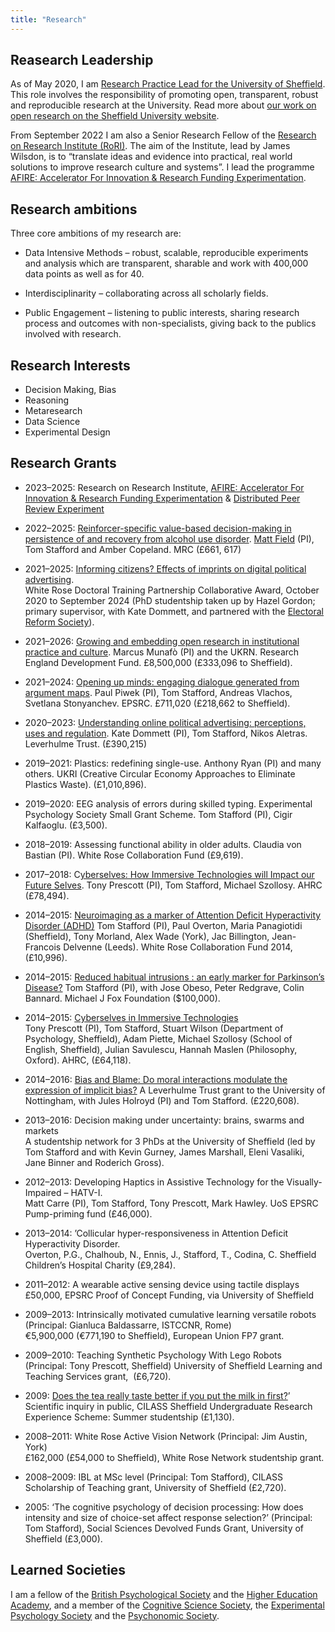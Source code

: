 ```yaml
---
title: "Research"
---
```


## Reasearch Leadership

As of May 2020, I am [Research Practice Lead for the University of Sheffield](https://sites.google.com/sheffield.ac.uk/orwg/research-practice). This role involves the responsibility of promoting open, transparent, robust and reproducible research at the University. Read more about [our work on open research on the Sheffield University website](https://www.sheffield.ac.uk/openresearch).

From September 2022 I am also a Senior Research Fellow of the [Research on Research Institute (RoRI)](https://researchonresearch.org/). The aim of the Institute, lead by James Wilsdon, is to “translate ideas and evidence into practical, real world solutions to improve research culture and systems”. I lead the programme [AFIRE: Accelerator For Innovation & Research Funding Experimentation](https://researchonresearch.org/project/a-f-i-r-e/). 


## Research ambitions

Three core ambitions of my research are:

* Data Intensive Methods – robust, scalable, reproducible experiments and analysis which are transparent, sharable and work with 400,000 data points as well as for 40.

* Interdisciplinarity – collaborating across all scholarly fields.

 * Public Engagement – listening to public interests, sharing research process and outcomes with non-specialists, giving back to the publics involved with research.


## Research Interests

- Decision Making, Bias
- Reasoning
- Metaresearch
- Data Science
- Experimental Design

## Research Grants

-   2023--2025: Research on Research Institute, [AFIRE: Accelerator For Innovation & Research Funding Experimentation](https://researchonresearch.org/project/a-f-i-r-e/) & [Distributed Peer Review Experiment](https://researchonresearch.org/volkswagen-distributed-peer-review/)

-   2022--2025: [Reinforcer-specific value-based decision-making in persistence of and recovery from alcohol use disorder](https://gtr.ukri.org/projects?ref=MR%2FW028476%2F1). [Matt Field](https://www.sheffield.ac.uk/psychology/people/academic/matt-field) (PI), Tom Stafford and Amber Copeland. MRC (£661, 617)

-   2021--2025: [Informing citizens? Effects of imprints on digital political advertising](https://tomstafford.sites.sheffield.ac.uk/news/phd-opportunity-informing-citizens).\
    White Rose Doctoral Training Partnership Collaborative Award, October 2020 to September 2024 (PhD studentship taken up by Hazel Gordon; primary supervisor, with Kate Dommett, and partnered with the [Electoral Reform Society](https://www.electoral-reform.org.uk/)).

-   2021--2026: [Growing and embedding open research in institutional practice and culture](https://www.sheffield.ac.uk/news/university-sheffield-spearhead-open-research-drive). Marcus Munafò (PI) and the UKRN. Research England Development Fund. £8,500,000 (£333,096 to Sheffield).

-   2021--2024: [Opening up minds: engaging dialogue generated from argument maps](https://tomstafford.sites.sheffield.ac.uk/news/engaging-dialogue-generated-from-argument-maps). Paul Piwek (PI), Tom Stafford, Andreas Vlachos, Svetlana Stonyanchev. EPSRC. £711,020 (£218,662 to Sheffield).

-   2020--2023: [Understanding online political advertising: perceptions, uses and regulation](https://tomstafford.sites.sheffield.ac.uk/news/understanding-online-political-advertising). Kate Dommett (PI), Tom Stafford, Nikos Aletras. Leverhulme Trust. (£390,215)

-   2019--2021: Plastics: redefining single-use. Anthony Ryan (PI) and many others. UKRI (Creative Circular Economy Approaches to Eliminate Plastics Waste). (£1,010,896).

-   2019--2020: EEG analysis of errors during skilled typing. Experimental Psychology Society Small Grant Scheme. Tom Stafford (PI), Cigir Kalfaoglu. (£3,500).

-   2018--2019: Assessing functional ability in older adults. Claudia von Bastian (PI). White Rose Collaboration Fund (£9,619).

-   2017--2018: C[yberselves: How Immersive Technologies will Impact our Future Selves](https://gtr.ukri.org/projects?ref=AH%2FR004811%2F1). Tony Prescott (PI), Tom Stafford, Michael Szollosy. AHRC (£78,494).

-   2014--2015: [Neuroimaging as a marker of Attention Deficit Hyperactivity Disorder (ADHD)](https://tomstafford.sites.sheffield.ac.uk/news/neuroimaging-as-a-marker-of-attention-deficit-hyperactivity-disorder-adhd)  Tom Stafford (PI), Paul Overton, Maria Panagiotidi (Sheffield), Tony Morland, Alex Wade (York), Jac Billington, Jean-Francois Delvenne (Leeds). White Rose Collaboration Fund 2014, (£10,996).

-   2014--2015:  [Reduced habitual intrusions : an early marker for Parkinson's Disease?](https://tomstafford.sites.sheffield.ac.uk/news/new-grant-reduced-habitual-intrusions-an-early-marker-for-parkinsons)  Tom Stafford (PI), with Jose Obeso, Peter Redgrave, Colin Bannard. Michael J Fox Foundation ($100,000).

-   2014--2015: [Cyberselves in Immersive Technologies\
    ](http://www.scentro.ac.uk/node/26)Tony Prescott (PI), Tom Stafford, Stuart Wilson (Department of Psychology, Sheffield), Adam Piette, Michael Szollosy (School of English, Sheffield), Julian Savulescu, Hannah Maslen (Philosophy, Oxford). AHRC, (£64,118).

-   2014--2016: [Bias and Blame: Do moral interactions modulate the expression of implicit bias?](https://tomstafford.sites.sheffield.ac.uk/news/new-project-bias-and-blame)  A Leverhulme Trust grant to the University of Nottingham, with Jules Holroyd (PI) and Tom Stafford. (£220,608).

-   2013--2016: Decision making under uncertainty: brains, swarms and markets\
    A studentship network for 3 PhDs at the University of Sheffield (led by Tom Stafford and with Kevin Gurney, James Marshall, Eleni Vasaliki, Jane Binner and Roderich Gross).

-   2012--2013:  Developing Haptics in Assistive Technology for the Visually-Impaired -- HATV-I.\
    Matt Carre (PI), Tom Stafford, Tony Prescott, Mark Hawley. UoS EPSRC Pump-priming fund (£46,000).

-   2013--2014:  'Collicular hyper-responsiveness in Attention Deficit Hyperactivity Disorder.\
    Overton, P.G., Chalhoub, N., Ennis, J., Stafford, T., Codina, C. Sheffield Children's Hospital Charity (£9,284).

-   2011--2012:  A wearable active sensing device using tactile displays\
    £50,000, EPSRC Proof of Concept Funding, via University of Sheffield

-   2009--2013: Intrinsically motivated cumulative learning versatile robots (Principal: Gianluca Baldassarre, ISTCCNR, Rome)\
    €5,900,000 (€771,190 to Sheffield), European Union FP7 grant.

-   2009--2010: Teaching Synthetic Psychology With Lego Robots (Principal: Tony Prescott, Sheffield) University of Sheffield Learning and Teaching Services grant,  (£6,720).

-   2009: [Does the tea really taste better if you put the milk in first?](https://tomstafford.sites.sheffield.ac.uk/sub-sites/tea-taste-test)' Scientific inquiry in public, CILASS Sheffield Undergraduate Research Experience Scheme: Summer studentship (£1,130).

-   2008--2011: White Rose Active Vision Network (Principal: Jim Austin, York)\
    £162,000 (£54,000 to Sheffield), White Rose Network studentship grant.

-   2008--2009: IBL at MSc level (Principal: Tom Stafford), CILASS Scholarship of Teaching grant, University of Sheffield (£2,720).

-   2005: 'The cognitive psychology of decision processing: How does intensity and size of choice-set affect response selection?' (Principal: Tom Stafford), Social Sciences Devolved Funds Grant, University of Sheffield (£3,000).


## Learned Societies

I am a fellow of the [British Psychological Society](https://www.bps.org.uk/) and the [Higher Education Academy](http://advance-he.ac.uk), and a member of the [Cognitive Science Society](https://cognitivesciencesociety.org/), the [Experimental Psychology Society](https://eps.ac.uk/) and the [Psychonomic Society](https://www.psychonomic.org/default.aspx).
